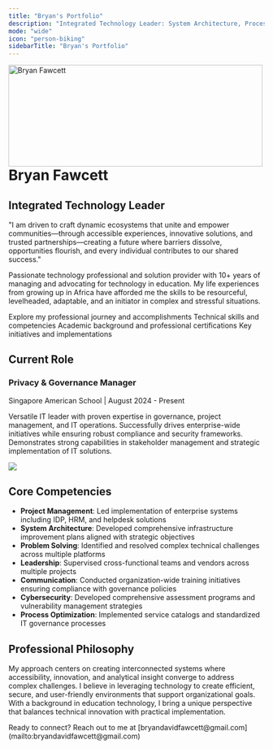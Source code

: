 ```yaml
---
title: "Bryan's Portfolio"
description: "Integrated Technology Leader: System Architecture, Process Innovation and optimization, Project Management, and Technology Coordination Expert African Innovation Partner: Digitalizing African companies, Customer and Employee Experience Creator."
mode: "wide"
icon: "person-biking"
sidebarTitle: "Bryan's Portfolio"
---
```


<img
  src="/images/bryan-hero.png"
  style="height: 200px; width: 500px; float: left;"
  className="rounded-lg mr-auto"
  alt="Bryan Fawcett"
  title="Bryan Fawcett"
/>

# Bryan Fawcett

## Integrated Technology Leader

"I am driven to craft dynamic ecosystems that unite and empower communities—through accessible experiences, innovative solutions, and trusted partnerships—creating a future where barriers dissolve, opportunities flourish, and every individual contributes to our shared success."

Passionate technology professional and solution provider with 10\+ years of managing and advocating for technology in education. My life experiences from growing up in Africa have afforded me the skills to be resourceful, levelheaded, adaptable, and an initiator in complex and stressful situations.

<CardGroup cols={2}>
  <Card title="Professional Experience" icon="briefcase" href="/experience">
    Explore my professional journey and accomplishments
  </Card>
  <Card title="Skills & Expertise" icon="code" href="/skills">
    Technical skills and competencies
  </Card>
  <Card title="Education & Certifications" icon="graduation-cap" href="/education">
    Academic background and professional certifications
  </Card>
  <Card title="Projects" icon="diagram-project" href="/projects">
    Key initiatives and implementations
  </Card>
</CardGroup>

## Current Role

<Card>
  <div className="flex flex-col md:flex-row gap-3">
  <div className="md:w-2/3">
  <h3>
  Privacy & Governance Manager</h3>

  <p className="text-sm mt-1 text-gray-500">
  Singapore American School | August 2024 - Present

  </p>

  <p className="mt-3">
  Versatile IT leader with proven expertise in governance, project management, and IT operations. Successfully drives enterprise-wide initiatives while ensuring robust compliance and security frameworks. Demonstrates strong capabilities in stakeholder management and strategic implementation of IT solutions.

  </p>

  </div>

  <div className="md:w-1/3 flex flex-col justify-center">
  <img
    src="https://mintlify-assets.b-cdn.net/bigbend.jpg"
    className="rounded-lg"
  />

  </div>

  </div>
</Card>

## Core Competencies

- **Project Management**: Led implementation of enterprise systems including IDP, HRM, and helpdesk solutions
- **System Architecture**: Developed comprehensive infrastructure improvement plans aligned with strategic objectives
- **Problem Solving**: Identified and resolved complex technical challenges across multiple platforms
- **Leadership**: Supervised cross-functional teams and vendors across multiple projects
- **Communication**: Conducted organization-wide training initiatives ensuring compliance with governance policies
- **Cybersecurity**: Developed comprehensive assessment programs and vulnerability management strategies
- **Process Optimization**: Implemented service catalogs and standardized IT governance processes

## Professional Philosophy

My approach centers on creating interconnected systems where accessibility, innovation, and analytical insight converge to address complex challenges. I believe in leveraging technology to create efficient, secure, and user-friendly environments that support organizational goals. With a background in education technology, I bring a unique perspective that balances technical innovation with practical implementation.

<Note>
  Ready to connect? Reach out to me at [bryandavidfawcett@gmail.com](mailto:bryandavidfawcett@gmail.com)
</Note>